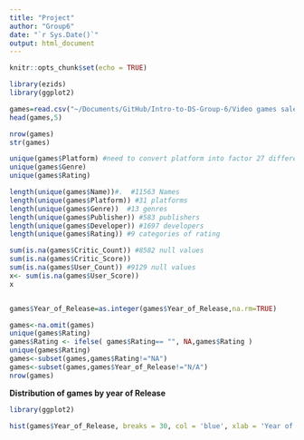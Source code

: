 ```yaml
---
title: "Project"
author: "Group6"
date: "`r Sys.Date()`"
output: html_document
---
```


```r
knitr::opts_chunk$set(echo = TRUE)
```


```r

library(ezids)
library(ggplot2)

games=read.csv("~/Documents/GitHub/Intro-to-DS-Group-6/Video games sales.csv")
head(games,5)
```


```r
nrow(games)
str(games)
```
```r
unique(games$Platform) #need to convert platform into factor 27 different platforms
unique(games$Genre)
unique(games$Rating)

length(unique(games$Name))#.  #11563 Names
length(unique(games$Platform)) #31 platforms
length(unique(games$Genre))  #13 genres
length(unique(games$Publisher)) #583 publishers
length(unique(games$Developer)) #1697 developers
length(unique(games$Rating)) #9 categories of rating
```
```r
sum(is.na(games$Critic_Count)) #8582 null values
sum(is.na(games$Critic_Score))
sum(is.na(games$User_Count)) #9129 null values
x<- sum(is.na(games$User_Score))
x
```
```r

```

```r

games$Year_of_Release=as.integer(games$Year_of_Release,na.rm=TRUE)

```

```r
games<-na.omit(games)
unique(games$Rating)
games$Rating <- ifelse( games$Rating== "", NA,games$Rating )
unique(games$Rating)
games<-subset(games,games$Rating!="NA")
games<-subset(games,games$Year_of_Release!="N/A")
nrow(games)
```

**Distribution of games by year of Release**
```r
library(ggplot2)

hist(games$Year_of_Release, breaks = 30, col = 'blue', xlab = 'Year of Release', ylab = 'Number of Games', main = 'Distribution of Games by Year of Release')


```
```r

```